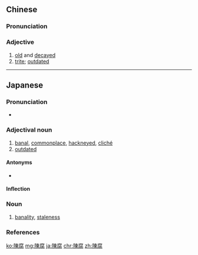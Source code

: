 {{also|陈腐}}
==Chinese==
{{zh-forms|s=陈腐}}

===Pronunciation===
{{zh-pron
|m=chénfǔ
|cat=a
}}

===Adjective===
{{zh-adj}}

# [[old]] and [[decayed]]
# [[trite]]; [[outdated]]

----

==Japanese==
{{ja-kanjitab|ちん|ふ|k2=ぷ|yomi=o}}

===Pronunciation===
* {{ja-pron|ちんぷ|y=o|acc=1|acc_ref=NHK}}

===Adjectival noun===
{{ja-adj|ちんぷ|decl=na}}

# [[banal]], [[commonplace]], [[hackneyed]], [[cliché]]
# [[outdated]]

====Antonyms====
* {{ja-r|斬新|ざんしん}}

====Inflection====
{{ja-na|陳腐|ちんぷ|chinpu}}

===Noun===
{{ja-noun|ちんぷ}}

# [[banality]], [[staleness]]

===References===
<references/>

[[ko:陳腐]]
[[mg:陳腐]]
[[ja:陳腐]]
[[chr:陳腐]]
[[zh:陳腐]]